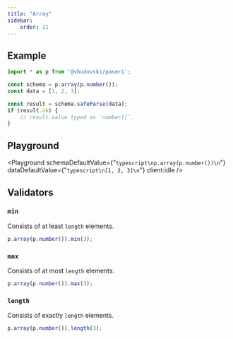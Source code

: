 ```yaml
---
title: "Array"
sidebar:
    order: 21
---
```



## Example

```typescript
import * as p from '@vbudovski/paseri';

const schema = p.array(p.number());
const data = [1, 2, 3];

const result = schema.safeParse(data);
if (result.ok) {
    // result.value typed as `number[]`.
}
```

## Playground

<Playground
    schemaDefaultValue={"```typescript\np.array(p.number())\n```"}
    dataDefaultValue={"```typescript\n[1, 2, 3]\n```"}
    client:idle
/>

## Validators

### `min`

Consists of at least `length` elements.

```typescript
p.array(p.number()).min(3);
```

### `max`

Consists of at most `length` elements.

```typescript
p.array(p.number()).max(3);
```

### `length`

Consists of exactly `length` elements.

```typescript
p.array(p.number()).length(3);
```
